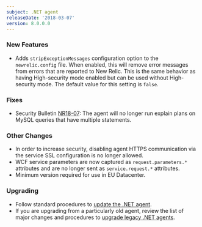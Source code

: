 ```yaml
---
subject: .NET agent
releaseDate: '2018-03-07'
version: 8.0.0.0
---
```


### New Features

* Adds `stripExceptionMessages` configuration option to the `newrelic.config` file. When enabled, this will remove error messages from errors that are reported to New Relic. This is the same behavior as having High-security mode enabled but can be used without High-security mode. The default value for this setting is `false`.

### Fixes

* Security Bulletin [NR18-07](https://docs.newrelic.com/docs/using-new-relic/new-relic-security/security-bulletins/security-bulletin-nr18-07): The agent will no longer run explain plans on MySQL queries that have multiple statements.

### Other Changes

* In order to increase security, disabling agent HTTPS communication via the service SSL configuration is no longer allowed.
* WCF service parameters are now captured as `request.parameters.*` attributes and are no longer sent as `service.request.*` attributes.
* Minimum version required for use in EU Datacenter.

### Upgrading

* Follow standard procedures to [update the .NET agent](/docs/agents/net-agent/installation-configuration/update-net-agent).
* If you are upgrading from a particularly old agent, review the list of major changes and procedures to [upgrade legacy .NET agents](/docs/agents/net-agent/troubleshooting/upgrade-legacy-net-agents).
